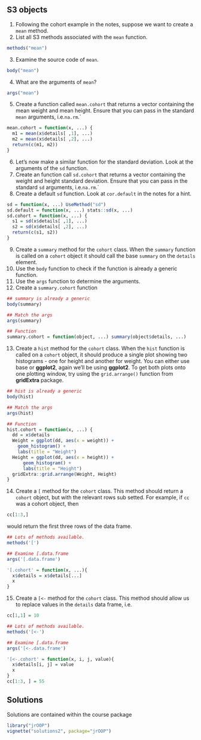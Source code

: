 ## S3 objects

1. Following the cohort example in the notes, suppose we want to create a `mean` method.
2. List all S3 methods associated with the `mean` function.
```r
methods("mean")
```
3. Examine the source code of `mean`. 
```r
body("mean")
```
4. What are the arguments of `mean`?
```r
args("mean")
```
5. Create a function called `mean.cohort` that returns a vector containing the mean weight and mean height. Ensure that you can pass in the standard `mean` arguments, i.e.`na.rm`.`
```r
mean.cohort = function(x, ...) {
  m1 = mean(x$details[ ,1], ...)
  m2 = mean(x$details[ ,2], ...)
  return(c(m1, m2))
}
```
6. Let's now make a similar function for the standard deviation. Look at the arguments of the `sd` function.
7. Create an function call `sd.cohort` that returns a vector containing the weight and height standard deviation. Ensure that you can pass in the standard `sd` arguments, i.e.`na.rm`.`
8. Create a default `sd` function. Look at `cor.default` in the notes for a hint.
```r
sd = function(x, ...) UseMethod("sd")
sd.default = function(x, ...) stats::sd(x, ...)
sd.cohort = function(x, ...) {
  s1 = sd(x$details[ ,1], ...)
  s2 = sd(x$details[ ,2], ...)
  return(c(s1, s2))
} 
```
9. Create a `summary` method for the `cohort` class. When the `summary` function is called on a `cohort` object it should call the base `summary` on the `details` 
element.
10. Use the `body` function to check if the function is already a generic function.
11. Use the `args` function to determine the arguments.
12. Create a `summary.cohort` function
```r
## summary is already a generic
body(summary)

## Match the args
args(summary)

## Function
summary.cohort = function(object, ...) summary(object$details, ...)
```
13. Create a `hist` method for the `cohort` class. When the `hist` function is called on a `cohort` object, it should produce a single plot showing two histograms - one for height and another for weight. You can either use base or **ggplot2**, again we'll be using **ggplot2**. To get both plots onto one plotting window, try using the `grid.arrange()` function from **gridExtra** package.
```r
## hist is already a generic
body(hist)

## Match the args
args(hist)

## Function
hist.cohort = function(x, ...) {
  dd = x$details
  Weight = ggplot(dd, aes(x = weight)) + 
    geom_histogram() + 
    labs(title = "Weight")
  Height = ggplot(dd, aes(x = height)) + 
      geom_histogram() + 
      labs(title = "Height")
  gridExtra::grid.arrange(Weight, Height)
}
```
14. Create a `[` method for the `cohort` class. This method should return a `cohort` object, but with the relevant rows sub setted. For example, if `cc` was a cohort object, then
```r
cc[1:3,]
```
\noindent would return the first three rows of the data frame.
```r
## Lots of methods available. 
methods('[')

## Examine [.data.frame
args('[.data.frame')

'[.cohort' = function(x, ...){
  x$details = x$details[...]
  x
}
```
15. Create a `[<-` method for the `cohort` class. This method should allow us to replace values in the `details` data frame, i.e.
```r
cc[1,1] = 10
```
```r
## Lots of methods available. 
methods('[<-')

## Examine [.data.frame
args('[<-.data.frame')

'[<-.cohort' = function(x, i, j, value){
  x$details[i, j] = value
  x
}
cc[1:3, ] = 55
```


## Solutions

Solutions are contained within the course package
```r
library("jrOOP")
vignette("solutions2", package="jrOOP")
```
